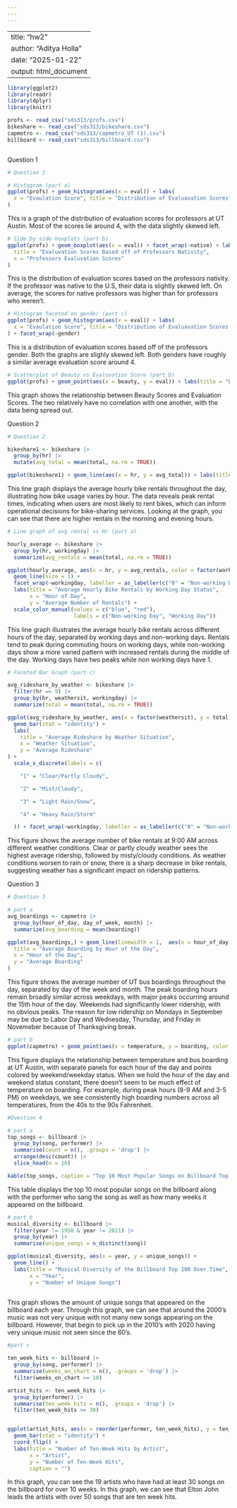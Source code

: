 ---
---
---

|                        |
|------------------------|
| title: "hw2"           |
| author: "Aditya Holla" |
| date: "2025-01-22"     |
| output: html_document  |

```{r, echo=FALSE, Warning = FALSE, message = FALSE}
library(ggplot2)
library(readr)
library(dplyr)
library(knitr)
```

```{r, echo=FALSE, Warning = FALSE, message = FALSE}
profs <- read_csv("sds313/profs.csv")
bikeshare <- read_csv("sds313/bikeshare.csv")
capmetro <- read_csv("sds313/capmetro_UT (1).csv")
billboard <- read_csv("sds313/billboard.csv")



```

Question 1

```{r, echo=FALSE, Warning = FALSE, message = FALSE}

# Question 1

# Histogram (part a)
ggplot(profs) + geom_histogram(aes(x = eval)) + labs(
  x = "Evaulation Score", title = "Distribution of Evaluavation Scores", y = "Count of Evaluvation Scores"
)
```

This is a graph of the distribution of evaluation scores for professors at UT Austin. Most of the scores lie around 4, with the data slightly skewed left.

```{r, echo=FALSE, Warning = FALSE, message = FALSE}

# Side by side boxplots (part b)
ggplot(profs) + geom_boxplot(aes(x = eval)) + facet_wrap(~native) + labs(
  title = "Evaluvation Scores Based off of Professors Nativity",
  x = "Professors Evaluvation Scores"
)

```

This is the distribution of evaluation scores based on the professors nativity. If the professor was native to the U.S, their data is slightly skewed left. On average, the scores for native professors was higher than for professors who weren't.

```{r, echo=FALSE, Warning = FALSE, message = FALSE}

# Histogram faceted on gender (part c)
ggplot(profs) + geom_histogram(aes(x = eval)) + labs(
  x = "Evaulation Score", title = "Distribution of Evaluavation Scores off of Gender"
) + facet_wrap(~gender)
```

This is a distribution of evaluation scores based off of the professors gender. Both the graphs are slighly skewed left. Both genders have roughly a similar average evaluation score around 4.

```{r, echo=FALSE, Warning = FALSE, message = FALSE}

# Scatterplot of Beauty vs Evaluvation Score (part D)
ggplot(profs) + geom_point(aes(x = beauty, y = eval)) + labs(title = "Beauty vs Evaluvation Score", x = "Beauty", y = "Evaluvation Score")
```

This graph shows the relationship between Beauty Scores and Evaluation Scores. The two relatively have no correlation with one another, with the data being spread out.

Question 2

```{r, echo=FALSE, Warning = FALSE, message = FALSE}

# Question 2

bikeshare1 <- bikeshare |>
  group_by(hr) |>
  mutate(avg_total = mean(total, na.rm = TRUE))

ggplot(bikeshare1) + geom_line(aes(x = hr, y = avg_total)) + labs(title = "Average Hourly Bike Rental Across all Hours of the Day", x = "Hour", y = "Average Rentals (count)")
```

This line graph displays the average hourly bike rentals throughout the day, illustrating how bike usage varies by hour. The data reveals peak rental times, indicating when users are most likely to rent bikes, which can inform operational decisions for bike-sharing services. Looking at the graph, you can see that there are higher rentals in the morning and evening hours.

```{r, echo=FALSE, Warning = FALSE, message = FALSE}

# Line graph of avg rental vs Hr (part a)

hourly_average <- bikeshare |>
  group_by(hr, workingday) |>
  summarize(avg_rentals = mean(total, na.rm = TRUE))

ggplot(hourly_average, aes(x = hr, y = avg_rentals, color = factor(workingday))) +
  geom_line(size = 1) +
  facet_wrap(~workingday, labeller = as_labeller(c("0" = "Non-working Day", "1" = "Working Day"))) +
  labs(title = "Average Hourly Bike Rentals by Working Day Status",
       x = "Hour of Day",
       y = "Average Number of Rentals") +
  scale_color_manual(values = c("blue", "red"),
                     labels = c("Non-working Day", "Working Day"))

```

This line graph illustrates the average hourly bike rentals across different hours of the day, separated by working days and non-working days. Rentals tend to peak during commuting hours on working days, while non-working days show a more varied pattern with increased rentals during the middle of the day. Working days have two peaks while non working days have 1.

```{r, echo=FALSE, Warning = FALSE, message = FALSE}

# Faceted Bar Graph (part c)

avg_rideshare_by_weather <- bikeshare |>
  filter(hr == 9) |>
  group_by(hr, weathersit, workingday) |>
  summarize(total = mean(total, na.rm = TRUE))

ggplot(avg_rideshare_by_weather, aes(x = factor(weathersit), y = total)) +
  geom_bar(stat = "identity") +
  labs(
    title = "Average Rideshare by Weather Situation",
    x = "Weather Situation",
    y = "Average Rideshare"
) + 
  scale_x_discrete(labels = c(

    "1" = "Clear/Partly Cloudy",

    "2" = "Mist/Cloudy",

    "3" = "Light Rain/Snow",

    "4" = "Heavy Rain/Storm"

  )) + facet_wrap(~workingday, labeller = as_labeller(c("0" = "Non-working Day", "1" = "Working Day")))
```

This figure shows the average number of bike rentals at 9:00 AM across different weather conditions. Clear or partly cloudy weather sees the highest average ridership, followed by misty/cloudy conditions. As weather conditions worsen to rain or snow, there is a sharp decrease in bike rentals, suggesting weather has a significant impact on ridership patterns.

Question 3

```{r, echo=FALSE, Warning = FALSE, message = FALSE}

# Question 3

# part a
avg_boardings <- capmetro |>
  group_by(hour_of_day, day_of_week, month) |>
  summarize(avg_boarding = mean(boarding)) 

ggplot(avg_boardings,) + geom_line(linewidth = 1,  aes(x = hour_of_day, y = avg_boarding, color = month)) + facet_wrap(~day_of_week, nrow = 2) + labs(
  title = "Average Boarding by Hour of the Day",
  x = "Hour of the Day",
  y = "Average Boarding"
)
```

This figure shows the average number of UT bus boardings throughout the day, separated by day of the week and month. The peak boarding hours remain broadly similar across weekdays, with major peaks occurring around the 15th hour of the day. Weekends had significantly lower ridership, with no obvious peaks. The reason for low ridership on Mondays in September may be due to Labor Day and Wednesday, Thursday, and Friday in Novemeber because of Thanksgiving break.

\newpage

```{r, echo=FALSE, Warning = FALSE, message = FALSE}

# part b
ggplot(capmetro) + geom_point(aes(x = temperature, y = boarding, color = weekend)) + facet_wrap(~hour_of_day)
```

This figure displays the relationship between temperature and bus boarding at UT Austin, with separate panels for each hour of the day and points colored by weekend/weekday status. When we hold the hour of the day and weekend status constant, there doesn't seem to be much effect of temperature on boarding. For example, during peak hours (8-9 AM and 3-5 PM) on weekdays, we see consistently high boarding numbers across all temperatures, from the 40s to the 90s Fahrenheit.

\newpage

```{r, echo=FALSE, Warning = FALSE, message = FALSE}

#Question 4

# part a
top_songs <- billboard |>
  group_by(song, performer) |> 
  summarise(count = n(), .groups = 'drop') |>  
  arrange(desc(count)) |> 
  slice_head(n = 10)  

kable(top_songs, caption = "Top 10 Most Popular Songs on Billboard Top 100")
```

This table displays the top 10 most popular songs on the billboard along with the performer who sang the song as well as how many weeks it appeared on the billboard.

```{r, echo=FALSE, Warning = FALSE, message = FALSE}


# part b
musical_diversity <- billboard |>
  filter(year != 1958 & year != 2021) |>  
  group_by(year) |>
  summarise(unique_songs = n_distinct(song))

ggplot(musical_diversity, aes(x = year, y = unique_songs)) +
  geom_line() +
  labs(title = "Musical Diversity of the Billboard Top 100 Over Time",
       x = "Year",
       y = "Number of Unique Songs")
      

```

This graph shows the amount of unique songs that appeared on the billboard each year. Through this graph, we can see that around the 2000's music was not very unique with not many new songs appearing on the billboard. However, that begin to pick up in the 2010's with 2020 having very unique music not seen since the 60's.

```{r, echo=FALSE, Warning = FALSE, message = FALSE}

#part c

ten_week_hits <- billboard |>
  group_by(song, performer) |>
  summarise(weeks_on_chart = n(), .groups = 'drop') |>
  filter(weeks_on_chart >= 10)  

artist_hits <- ten_week_hits |>
  group_by(performer) |>
  summarise(ten_week_hits = n(), .groups = 'drop') |>
  filter(ten_week_hits >= 30) 


ggplot(artist_hits, aes(x = reorder(performer, ten_week_hits), y = ten_week_hits)) +
  geom_bar(stat = "identity") +
  coord_flip() +  
  labs(title = "Number of Ten-Week Hits by Artist",
       x = "Artist",
       y = "Number of Ten-Week Hits",
       caption = "")


```

In this graph, you can see the 19 artists who have had at least 30 songs on the billboard for over 10 weeks. In this graph, we can see that Elton John leads the artists with over 50 songs that are ten week hits.

```         
```
